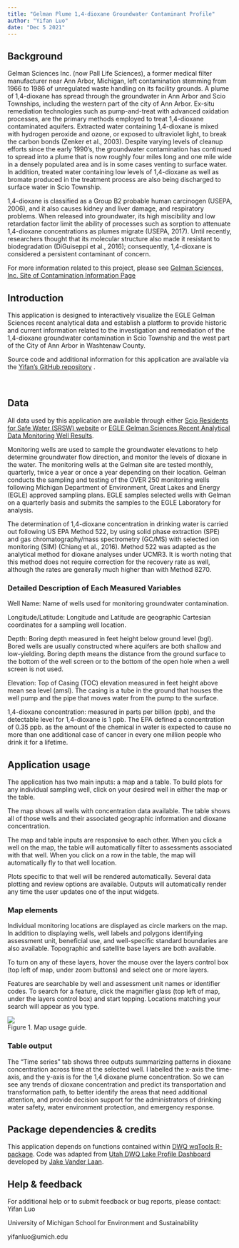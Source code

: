```yaml
---
title: "Gelman Plume 1,4-dioxane Groundwater Contaminant Profile"
author: "Yifan Luo"
date: "Dec 5 2021"
---
```

## Background
Gelman Sciences Inc. (now Pall Life Sciences), a former medical filter manufacturer near Ann Arbor, Michigan, left contamination stemming from 1966 to 1986 of unregulated waste handling on its facility grounds. A plume of 1,4-dioxane has spread through the groundwater in Ann Arbor and Scio Townships, including the western part of the city of Ann Arbor. Ex-situ remediation technologies such as pump-and-treat with advanced oxidation processes, are the primary methods employed to treat 1,4-dioxane contaminated aquifers. Extracted water containing 1,4-dioxane is mixed with hydrogen peroxide and ozone, or exposed to ultraviolet light, to break the carbon bonds (Zenker et al., 2003). Despite varying levels of cleanup efforts since the early 1990’s, the groundwater contamination has continued to spread into a plume that is now roughly four miles long and one mile wide in a densely populated area and is in some cases venting to surface water. In addition, treated water containing low levels of 1,4-dioxane as well as bromate produced in the treatment process are also being discharged to surface water in Scio Township.

1,4-dioxane is classified as a Group B2 probable human carcinogen (USEPA, 2006), and it also causes kidney and liver damage, and respiratory problems. When released into groundwater, its high miscibility and low retardation factor limit the ability of processes such as sorption to attenuate 1,4-dioxane concentrations as plumes migrate (USEPA, 2017). Until recently, researchers thought that its molecular structure also made it resistant to biodegradation (DiGuiseppi et al., 2016); consequently, 1,4-dioxane is considered a persistent contaminant of concern.

For more information related to this project, please see [Gelman Sciences, Inc. Site of Contamination Information Page](https://www.michigan.gov/egle/0,9429,7-135-3311_4109_9846-71595--,00.html)
<br>

## Introduction
This application is designed to interactively visualize the EGLE Gelman Sciences recent analytical data and establish a platform to provide historic and current information related to the investigation and remediation of the 1,4-dioxane groundwater contamination in Scio Township and the west part of the City of Ann Arbor in Washtenaw County.

Source code and additional information for this application are available via the [Yifan's GitHub repository](https://github.com/luo-yifan/Gelman-Plume-Analysis) .  

<br>

## Data
All data used by this application are available through either [Scio Residents for Safe Water (SRSW) website](https://sites.google.com/site/srsworg/srsw-org/data) or [EGLE Gelman Sciences Recent Analytical Data Monitoring Well Results](https://www.michigan.gov/egle/0,9429,7-135-3311_4109_9846_30022-71616--,00.html).

Monitoring wells are used to sample the groundwater elevations to help determine groundwater flow direction, and monitor the levels of dioxane in the water. The monitoring wells at the Gelman site are tested monthly, quarterly, twice a year or once a year depending on their location. Gelman conducts the sampling and testing of the OVER 250 monitoring wells following Michigan Department of Environment, Great Lakes and Energy (EGLE) approved sampling plans. EGLE samples selected wells with Gelman on a quarterly basis and submits the samples to the EGLE Laboratory for analysis.

The determination of 1,4-dioxane concentration in drinking water is carried out following US EPA Method 522, by using solid phase extraction (SPE) and gas chromatography/mass spectrometry (GC/MS) with selected ion monitoring (SIM) (Chiang et al., 2016). Method 522 was adapted as the analytical method for dioxane analyses under UCMR3. It is worth noting that this method does not require correction for the recovery rate as well, although the rates are generally much higher than with Method 8270.
<br>

### Detailed Description of Each Measured Variables
Well Name: Name of wells used for monitoring groundwater contamination.

Longitude/Latitude: Longitude and Latitude are geographic Cartesian coordinates for a sampling well location. 

Depth: Boring depth measured in feet height below ground level (bgl). Bored wells are usually constructed where aquifers are both shallow and low-yielding. Boring depth means the distance from the ground surface to the bottom of the well screen or to the bottom of the open hole when a well screen is not used.

Elevation: Top of Casing (TOC) elevation measured in feet height above mean sea level (amsl). The casing is a tube in the ground that houses the well pump and the pipe that moves water from the pump to the surface.

1,4-dioxane concentration: measured in parts per billion (ppb), and the detectable level for 1,4-dioxane is 1 ppb. The EPA defined a concentration of 0.35 ppb. as the amount of the chemical in water is expected to cause no more than one additional case of cancer in every one million people who drink it for a lifetime.
<br>

## Application usage
The application has two main inputs: a map and a table. To build plots for any individual sampling well, click on your desired well in either the map or the table.  

The map shows all wells with concentration data available. The table shows all of those wells and their associated geographic information and dioxane concentration.  

The map and table inputs are responsive to each other. When you click a well on the map, the table will automatically filter to assessments associated with that well. When you click on a row in the table, the map will automatically fly to that well location.  

Plots specific to that well will be rendered automatically. Several data plotting and review options are available.
Outputs will automatically render any time the user updates one of the input widgets.
<br>

### Map elements
Individual monitoring locations are displayed as circle markers on the map. In addition to displaying wells, well labels and polygons identifying assessment unit, beneficial use, and well-specific standard boundaries are also available. Topographic and satellite base layers are both available. 

To turn on any of these layers, hover the mouse over the layers control box (top left of map, under zoom buttons) and select one or more layers.

Features are searchable by well and assessment unit names or identifier codes. To search for a feature, click the magnifier glass (top left of map, under the layers control box) and start topping.
Locations matching your search will appear as you type.  

![](image.png)  
Figure 1. Map usage guide.
<br>

### Table output
The "Time series" tab shows three outputs summarizing patterns in dioxane concentration across time at the selected well. I labelled the x-axis the time-axis, and the y-axis is for the 1,4 dioxane plume concentration. So we can see any trends of dioxane concentration and predict its transportation and transformation path, to better identify the areas that need additional attention, and provide decision support for the administrators of drinking water safety, water environment protection, and emergency response.
<br>

## Package dependencies & credits
This application depends on functions contained within [DWQ wqTools R-package](https://github.com/utah-dwq/wqTools). Code was adapted from [Utah DWQ Lake Profile Dashboard](https://github.com/rstudio/shiny-gallery/tree/master/lake-profile-dashboard) developed by [Jake Vander Laan](https://github.com/jakevl).
<br>

## Help & feedback
For additional help or to submit feedback or bug reports, please contact:  
Yifan Luo

University of Michigan School for Environment and Sustainability 

yifanluo@umich.edu  
<br>

